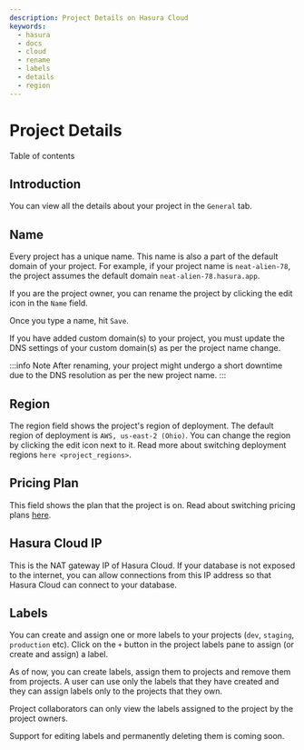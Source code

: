 ```yaml
---
description: Project Details on Hasura Cloud
keywords:
  - hasura
  - docs
  - cloud
  - rename
  - labels
  - details
  - region
---
```



# Project Details

<CustomTOCListHead>Table of contents</CustomTOCListHead>
<TOCInline toc={toc} />

## Introduction

You can view all the details about your project in the `General` tab.

<Thumbnail
  src="/img/graphql/cloud/projects/general-details.png"
  alt="General tab"
  width="900px"
/>

## Name

Every project has a unique name. This name is also a part of the default domain of your project. For example, if your project name is `neat-alien-78`, the project assumes the default domain `neat-alien-78.hasura.app`.

If you are the project owner, you can rename the project by clicking the edit icon in the `Name` field.

<Thumbnail
  src="/img/graphql/cloud/projects/project-rename-before.png"
  alt="Project rename"
  width="900px"
/>

Once you type a name, hit `Save`.

<Thumbnail
  src="/img/graphql/cloud/projects/project-rename-in-progress.png"
  alt="Project renaming"
  width="900px"
/>

If you have added custom domain(s) to your project, you must update the DNS settings of your custom domain(s) as per the project name change.

<Thumbnail
  src="/img/graphql/cloud/projects/project-rename-dns-update.png"
  alt="Project rename DNS update"
  width="900px"
/>

:::info Note After renaming, your project might undergo a short downtime due to the DNS resolution as per the new project name. :::

## Region

The region field shows the project's region of deployment. The default region of deployment is `AWS, us-east-2 (Ohio)`. You can change the region by clicking the edit icon next to it. Read more about switching deployment regions `here <project_regions>`.

## Pricing Plan

This field shows the plan that the project is on. Read about switching pricing plans [here](docs/graphql/cloud/projects/pricing.mdx).

## Hasura Cloud IP

This is the NAT gateway IP of Hasura Cloud. If your database is not exposed to the internet, you can allow connections from this IP address so that Hasura Cloud can connect to your database.

## Labels

You can create and assign one or more labels to your projects (`dev`, `staging`, `production` etc). Click on the `+` button in the project labels pane to assign (or create and assign) a label.

<Thumbnail
  src="/img/graphql/cloud/projects/project-assing-label.png"
  alt="Project labels"
  width="900px"
/>

As of now, you can create labels, assign them to projects and remove them from projects. A user can use only the labels that they have created and they can assign labels only to the projects that they own.

Project collaborators can only view the labels assigned to the project by the project owners.

Support for editing labels and permanently deleting them is coming soon.
